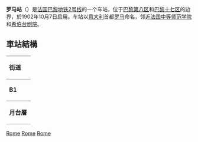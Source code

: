 {{Station Infobox
|Station Name=罗马站<br />Rome
|Image       =Metro de Paris - Ligne 2 - Rome 04.jpg
|ImageTitle  =车站月台
|Number      =
|Location    =[[巴黎八区|巴黎八区]]
|Coord       =
|Line        =[[巴黎地铁2号线|巴黎地铁2号线]]
|Platform    =
|Exit        =
|Time        =1902年10月7日
|Time First  =
|Time Last   =
}}

'''罗马站'''（{{lang-fr|Rome}}）是[[法国|法国]][[巴黎地铁2号线|巴黎地铁2号线]]的一个车站，位于[[巴黎第八区|巴黎第八区]]和[[巴黎十七区|巴黎十七区]]的边界，於1902年10月7日启用。车站以[[意大利|意大利]]首都[[罗马|罗马]]命名，邻近[[法国中等师范学院|法国中等师范学院]]和[[希伯台剧院|希伯台剧院]]。
== 車站結構 ==
{| border=0 cellspacing=0 cellpadding=3
|style="border-bottom:solid 1px gray;border-top:solid 1px gray;" width=50 valign=top|'''街道'''
|-
|style="border-bottom:solid 1px gray;border-top:solid 1px gray;" width=50 valign=top|'''B1'''
|style="border-top:solid 1px gray;border-bottom:solid 1px gray;" width=100 valign=top|月台連接夾層
|-
|style="border-bottom:solid 1px gray;" width=50 rowspan=10 valign=top|'''月台層'''
|style="border-top:solid 1px gray;border-right:solid 2px black;border-left:solid 2px black;border-bottom:solid 2px black;" colspan=2|<center><small>[[側式月台|側式月台]]，右側開門</center>
|-
|style="border-bottom:solid 1px gray;" width=100|西行
|style="border-bottom:solid 1px gray;" width=390|{{arrow|L}} [[File:Metro-M.svg|16x16px]][[File:Paris_Metro_2.svg|16x16px]]往[[王妃門站|王妃門]]<small>（[[維利耶爾站|維利耶爾]]）</small>
|-
|東行
|{{arrow|R}} [[File:Metro-M.svg|16x16px]][[File:Paris_Metro_2.svg|16x16px]]往[[民族廣場站_(巴黎地鐵)|民族廣場]]<small>（[[克利希廣場站|克利希廣場]]）</small>
|-
|style="border-top:solid 2px black;border-right:solid 2px black;border-left:solid 2px black;border-bottom:solid 1px gray;" colspan=2|<center><small>[[側式月台|側式月台]]，右側開門</small></center>
|}

{{巴黎地铁2号线}}
{{Railwaystation-stub}}
[[Category:巴黎地鐵2號線車站|Rome]]
[[Category:巴黎第八區地鐵車站|Rome]]
[[Category:巴黎十七區地鐵車站|Rome]]